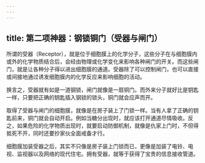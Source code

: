 ```yaml
---
---
---
```

title: 第二项神器：钢锁铜门（受器与闸门）
---




所谓的受器（Receptor），就是位于细胞膜上的化学分子，这些分子在与细胞膜内或外的化学物质结合后，会经由物理或化学变化来影响各种闸门的开关。而这些闸门，就是让各种分子得以进出细胞膜的通道。受器除了可以控制闸门，也可以直接或间接地通过诱发细胞膜内的化学反应来影响细胞的活动。

换言之，受器就有如是一道钢锁，闸门就像是一扇铜门。而外来分子就好比是钥匙一样，只要把正确的钥匙插入钢锁的锁头，铜门就会应声而开。

取得了受器与闸门的细胞膜，就像是在房子装上了门锁一样。当有人拿了正确的钥匙前来，铜门就会自动开启。例如当糖分出现时，就应该打开通道尽情吸收。反之，如果危险的化学物质出现时，就要启动防御机制，就像是仇家上门时，不但得抵死不开，同时还要抄家伙全面戒备才行。

细胞膜加装受器之后，其实不只像是房子装上门锁而已，更像是加装了电铃、电视、监视器以及网络的现代住宅。拥有受器，就等于获得了宝贵的信息接收管道。